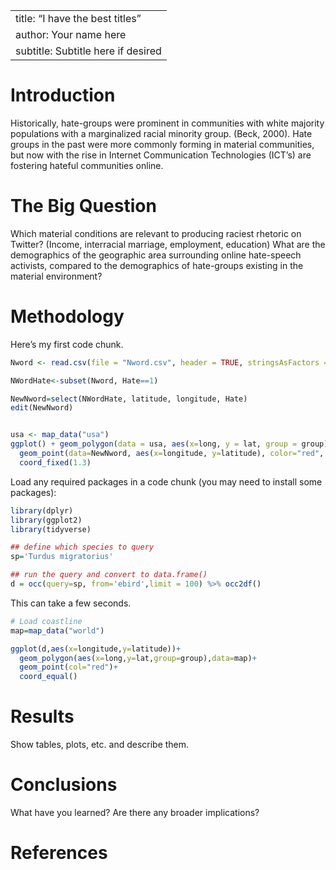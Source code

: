 
---
title: "I have the best titles"
author: Your name here
subtitle: Subtitle here if desired
---

# Introduction
Historically, hate-groups were prominent in communities with white majority populations with a marginalized racial minority group. (Beck, 2000). Hate groups in the past were more commonly forming in material communities, but now with the rise in Internet Communication Technologies (ICT’s) are fostering hateful communities online.  


# The Big Question

Which material conditions are relevant to producing raciest rhetoric on Twitter? (Income, interracial marriage, employment, education)  What are the demographics of the geographic area surrounding online hate-speech activists, compared to the demographics of hate-groups existing in the material environment?

# Methodology

Here's my first code chunk.
```r
Nword <- read.csv(file = "Nword.csv", header = TRUE, stringsAsFactors = FALSE)

NWordHate<-subset(Nword, Hate==1)

NewNword=select(NWordHate, latitude, longitude, Hate)
edit(NewNword)


usa <- map_data("usa")
ggplot() + geom_polygon(data = usa, aes(x=long, y = lat, group = group)) + 
  geom_point(data=NewNword, aes(x=longitude, y=latitude), color="red", size = .2) +
  coord_fixed(1.3)
```

Load any required packages in a code chunk (you may need to install some packages):

```r
library(dplyr)
library(ggplot2)
library(tidyverse)

```



```r
## define which species to query
sp='Turdus migratorius'

## run the query and convert to data.frame()
d = occ(query=sp, from='ebird',limit = 100) %>% occ2df()
```
This can take a few seconds.

```r
# Load coastline
map=map_data("world")

ggplot(d,aes(x=longitude,y=latitude))+
  geom_polygon(aes(x=long,y=lat,group=group),data=map)+
  geom_point(col="red")+
  coord_equal()
```


# Results

Show tables, plots, etc. and describe them.

# Conclusions

What have you learned?  Are there any broader implications?

# References

